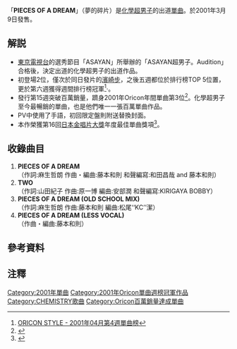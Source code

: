 {{Infobox Single
| Name = '''PIECES OF A DREAM'''<br /><small>夢的碎片</small>
| Artist = [[化學超男子|化學超男子]]
| Album = [[The_Way_We_Are|The Way We Are]]
| Cover = PIECES_OF_A_DREAM.JPG
| A-side = PIECES OF A DREAM
| B-side = TWO
| Released = 2001年3月7日
| Format = [[单曲|MAXI SINGLE]]
| Recorded = 
| Genre = [[日本流行音樂|日本流行音樂]]
| Length = 22分25秒
| Label = [[DefSTAR_Records|DefSTAR Records]]
| Writer = 麻生哲朗、藤本和則
| Producer = 松尾"KC"潔
| Certification = *百萬唱片（[[日本唱片協會|日本唱片協會]]）
| Chart position =*週間最高順位1位（[[Oricon|Oricon]]） 
*2001年度年間順位3位（Oricon）
*第16回[[日本金唱片大獎|日本金唱片大獎]]年度最佳單曲
| Last single = 
| This single = '''PIECES OF A DREAM''' <br />（2001年） 
| Next single = [[Point_of_No_Return_(CHEMISTRY單曲)|Point of No Return]] <br />（2001年）
| Misc =
}}
「'''PIECES OF A DREAM'''」（夢的碎片）是[[化學超男子|化學超男子]]的出道[[單曲|單曲]]。於2001年3月9日發售。

== 解説 ==
*[[東京電視台|東京電視台]]的選秀節目「ASAYAN」所舉辦的「ASAYAN超男子。Audition」合格後，決定出道的化學超男子的出道作品。
*初登場2位，僅次於同日發片的[[濱崎步|濱崎步]]，之後五週都位於排行榜TOP 5位置，更於第六週獲得週間排行榜冠軍<ref>[http://www.oricon.co.jp/search/result.php?kbn=js&types=rnk&year=2001&month=4&week=4&submit5.x=16&submit5.y=8  ORICON STYLE - 2001年04月第4週單曲榜]</ref>‧。
*發行第15週突破百萬銷量，躋身2001年Oricon年間單曲第3位<ref>{{Cite web |url=http://www.musictvprogram.com/corner-ranking-2001.html |title=2001年間シングルランキング TOP100 |access-date=2013-03-23 |archive-url=https://web.archive.org/web/20070517200240/http://www.musictvprogram.com/corner-ranking-2001.html |archive-date=2007-05-17 |dead-url=yes }}</ref>。化學超男子至今最暢銷的單曲，也是他們唯一一張百萬單曲作品。
*PV中使用了手語，初回限定盤則附送替換封面。
*本作榮獲第16回[[日本金唱片大獎|日本金唱片大獎]]年度最佳單曲獎項<ref>{{Cite web |url=http://www.golddisc.jp/award/16/index.html |title=THE JAPAN GOLD DISC AWARD 2002 |accessdate=2013-03-23 |archive-date=2013-04-07 |archive-url=https://web.archive.org/web/20130407072715/http://www.golddisc.jp/award/16/index.html |dead-url=no }}</ref>。

== 收錄曲目 ==
# '''PIECES OF A DREAM'''<br />（作詞:麻生哲朗 作曲・編曲:藤本和則 和聲編寫:和田昌哉 and 藤本和則）
# '''TWO'''<br />（作詞:山田紀子 作曲:原一博 編曲:安部潤 和聲編寫:KIRIGAYA BOBBY）
# '''PIECES OF A DREAM (OLD SCHOOL MIX)'''<br />（作詞:麻生哲朗 作曲:藤本和則 編曲:松尾‘‘KC’’潔）
# '''PIECES OF A DREAM (LESS VOCAL)'''<br />（作曲・編曲:藤本和則）

== 參考資料 ==
<references />

== 注釋 ==
{{CHEMISTRY}}
{{Oricon單曲週榜冠軍 (2001年)|2001年4月23日}}

<!--{{Single-stub}}-->

[[Category:2001年單曲|Category:2001年單曲]]
[[Category:2001年Oricon單曲週榜冠軍作品|Category:2001年Oricon單曲週榜冠軍作品]]
[[Category:CHEMISTRY歌曲|Category:CHEMISTRY歌曲]]
[[Category:Oricon百萬銷量達成單曲|Category:Oricon百萬銷量達成單曲]]
